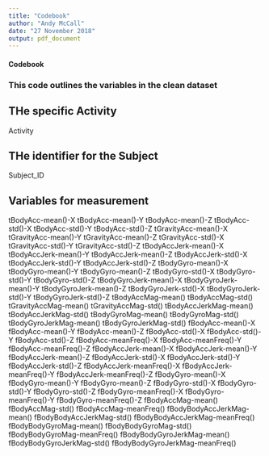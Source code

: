 ---
title: "Codebook"
author: "Andy McCall"
date: "27 November 2018"
output: pdf_document
---
#### Codebook 

### This code outlines the variables in the clean dataset 

## THe specific Activity

Activity 

## THe identifier for the Subject

Subject_ID

## Variables for measurement 

tBodyAcc-mean()-X
tBodyAcc-mean()-Y
tBodyAcc-mean()-Z
tBodyAcc-std()-X
tBodyAcc-std()-Y
tBodyAcc-std()-Z
tGravityAcc-mean()-X
tGravityAcc-mean()-Y
tGravityAcc-mean()-Z
tGravityAcc-std()-X
tGravityAcc-std()-Y
tGravityAcc-std()-Z
tBodyAccJerk-mean()-X
tBodyAccJerk-mean()-Y
tBodyAccJerk-mean()-Z
tBodyAccJerk-std()-X
tBodyAccJerk-std()-Y
tBodyAccJerk-std()-Z
tBodyGyro-mean()-X
tBodyGyro-mean()-Y
tBodyGyro-mean()-Z
tBodyGyro-std()-X
tBodyGyro-std()-Y
tBodyGyro-std()-Z
tBodyGyroJerk-mean()-X
tBodyGyroJerk-mean()-Y
tBodyGyroJerk-mean()-Z
tBodyGyroJerk-std()-X
tBodyGyroJerk-std()-Y
tBodyGyroJerk-std()-Z
tBodyAccMag-mean()
tBodyAccMag-std()
tGravityAccMag-mean()
tGravityAccMag-std()
tBodyAccJerkMag-mean()
tBodyAccJerkMag-std()
tBodyGyroMag-mean()
tBodyGyroMag-std()
tBodyGyroJerkMag-mean()
tBodyGyroJerkMag-std()
fBodyAcc-mean()-X
fBodyAcc-mean()-Y
fBodyAcc-mean()-Z
fBodyAcc-std()-X
fBodyAcc-std()-Y
fBodyAcc-std()-Z
fBodyAcc-meanFreq()-X
fBodyAcc-meanFreq()-Y
fBodyAcc-meanFreq()-Z
fBodyAccJerk-mean()-X
fBodyAccJerk-mean()-Y
fBodyAccJerk-mean()-Z
fBodyAccJerk-std()-X
fBodyAccJerk-std()-Y
fBodyAccJerk-std()-Z
fBodyAccJerk-meanFreq()-X
fBodyAccJerk-meanFreq()-Y
fBodyAccJerk-meanFreq()-Z
fBodyGyro-mean()-X
fBodyGyro-mean()-Y
fBodyGyro-mean()-Z
fBodyGyro-std()-X
fBodyGyro-std()-Y
fBodyGyro-std()-Z
fBodyGyro-meanFreq()-X
fBodyGyro-meanFreq()-Y
fBodyGyro-meanFreq()-Z
fBodyAccMag-mean()
fBodyAccMag-std()
fBodyAccMag-meanFreq()
fBodyBodyAccJerkMag-mean()
fBodyBodyAccJerkMag-std()
fBodyBodyAccJerkMag-meanFreq()
fBodyBodyGyroMag-mean()
fBodyBodyGyroMag-std()
fBodyBodyGyroMag-meanFreq()
fBodyBodyGyroJerkMag-mean()
fBodyBodyGyroJerkMag-std()
fBodyBodyGyroJerkMag-meanFreq()

